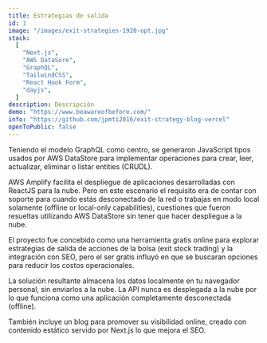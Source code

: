 ```yaml
---
title: Estrategias de salida
id: 1
image: "/images/exit-strategies-1920-opt.jpg"
stack:
  [
    "Next.js",
    "AWS DataSore",
    "GraphQL",
    "TailwindCSS",
    "React Hook Form",
    "dayjs",
  ]
description: Descripción
demo: "https://www.beawareofbefore.com/"
info: "https://github.com/jpmti2016/exit-strategy-blog-vercel"
openToPublic: false
---
```


Teniendo el modelo GraphQL como centro, se generaron JavaScript tipos usados por AWS DataStore para implementar operaciones para crear,
leer, actualizar, eliminar o listar entities (CRUDL).

AWS Amplify facilita el despliegue de aplicaciones desarrolladas con ReactJS para la nube. Pero en este escenario el requisito era de
contar con soporte para cuando estás desconectado de la red o trabajas en modo local solamente (offline or local-only
capabilities), cuestiones que fueron resueltas utilizando AWS DataStore sin tener que hacer despliegue a la nube.

El proyecto fue concebido como una herramienta gratis online para explorar estrategias de salida de acciones de la bolsa (exit stock trading)
y la integración con SEO, pero el ser gratis influyó en que se buscaran opciones para reducir los costos operacionales.

La solución resultante almacena los datos localmente en tu navegador personal, sin enviarlos a la nube. La API nunca es desplegada
a la nube por lo que funciona como una aplicación completamente desconectada (offline).

También incluye un blog para promover su visibilidad online, creado con contenido estático servido por Next.js lo que mejora el SEO.
